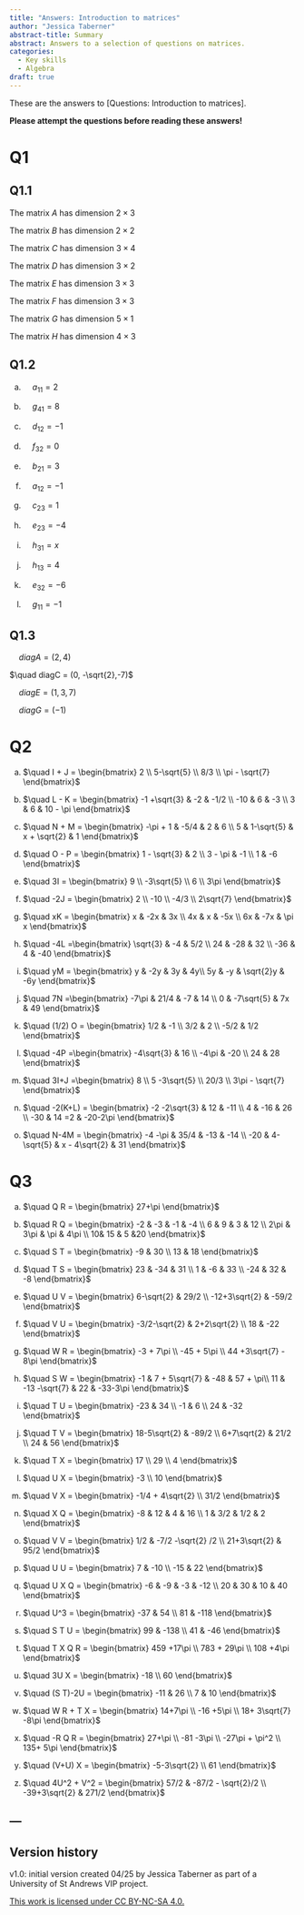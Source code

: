 ---
title: "Answers: Introduction to matrices"
author: "Jessica Taberner"
abstract-title: Summary
abstract: Answers to a selection of questions on matrices.
categories:
  - Key skills
  - Algebra
draft: true
---

These are the answers to [Questions: Introduction to matrices].

**Please attempt the questions before reading these answers!**
 
# Q1 {-}

## Q1.1

The matrix $A$ has dimension $2 \times  3$\

The matrix $B$ has dimension $2 \times  2$\

The matrix $C$ has dimension $3 \times  4$\

The matrix $D$ has dimension $3 \times  2$\

The matrix $E$ has dimension $3 \times  3$\

The matrix $F$ has dimension $3 \times  3$\

The matrix $G$ has dimension $5 \times  1$\

The matrix $H$ has dimension $4 \times  3$


## Q1.2

a. $\quad a_{11} = 2$\

b. $\quad g_{41} = 8$\

c. $\quad d_{12} = -1$\

d. $\quad f_{32} = 0$\

e. $\quad b_{21} = 3$\

f. $\quad a_{12} = -1$\

g. $\quad c_{23} = 1$\

h. $\quad e_{23} = -4$\

i. $\quad h_{31} = x$\

j. $\quad h_{13} = 4$\

k. $\quad e_{32} = -6$\

l. $\quad g_{11} = -1$


## Q1.3

$\quad diagA = (2,4)$\

$\quad diagC = (0, -\sqrt{2},-7)$\

$\quad diagE = (1,3,7)$\

$\quad diagG = (-1)$\

# Q2

a. $\quad I + J = \begin{bmatrix} 2 \\ 5-\sqrt{5} \\ 8/3 \\ \pi - \sqrt{7} \end{bmatrix}$

b. $\quad L - K = \begin{bmatrix} -1 +\sqrt{3} & -2 & -1/2 \\ -10 & 6 & -3 \\ 3 & 6 & 10 - \pi \end{bmatrix}$

c. $\quad N + M = \begin{bmatrix} -\pi + 1 & -5/4 & 2 & 6 \\ 5 & 1-\sqrt{5} & x + \sqrt{2} & 1 \end{bmatrix}$

d. $\quad O - P = \begin{bmatrix} 1 - \sqrt{3} & 2 \\ 3 - \pi & -1 \\ 1 & -6 \end{bmatrix}$

e. $\quad 3I = \begin{bmatrix} 
9 \\
-3\sqrt{5} \\
6 \\
3\pi \end{bmatrix}$

f. $\quad -2J = \begin{bmatrix} 
2 \\
-10 \\
-4/3 \\
2\sqrt{7} 
\end{bmatrix}$

g. $\quad xK = \begin{bmatrix} 
x & -2x & 3x \\
4x & x & -5x \\
6x & -7x & \pi x 
\end{bmatrix}$

h. $\quad -4L =\begin{bmatrix} 
\sqrt{3} & -4 & 5/2 \\
24 & -28 & 32 \\
-36 & 4 & -40 
\end{bmatrix}$

i. $\quad yM = \begin{bmatrix} 
y & -2y & 3y & 4y\\
5y & -y & \sqrt{2}y & -6y
\end{bmatrix}$

j. $\quad 7N =\begin{bmatrix} 
-7\pi & 21/4 & -7 & 14 \\
0 & -7\sqrt{5} & 7x & 49 \end{bmatrix}$

k. $\quad (1/2) O = \begin{bmatrix} 
1/2 & -1 \\
3/2 & 2 \\
-5/2 & 1/2 
\end{bmatrix}$

l. $\quad -4P =\begin{bmatrix} -4\sqrt{3} & 16 \\
-4\pi & -20 \\
24 & 28 \end{bmatrix}$

m. $\quad 3I+J =\begin{bmatrix} 8 \\
5 -3\sqrt{5}  \\
20/3 \\
3\pi - \sqrt{7} \end{bmatrix}$

n. $\quad -2(K+L) = \begin{bmatrix} -2 -2\sqrt{3} & 12 & -11 \\
4 & -16 & 26 \\
-30 & 14 =2 & -20-2\pi \end{bmatrix}$

o. $\quad N-4M = \begin{bmatrix} -4 -\pi & 35/4 & -13 & -14 \\
-20 & 4-\sqrt{5} & x - 4\sqrt{2} & 31 \end{bmatrix}$


# Q3

a. $\quad Q   R = \begin{bmatrix} 27+\pi \end{bmatrix}$

b. $\quad R   Q = \begin{bmatrix} -2 & -3 & -1 & -4 \\
6 & 9 & 3 & 12 \\
2\pi & 3\pi & \pi & 4\pi \\
10& 15 & 5 &20 \end{bmatrix}$

c. $\quad S   T = \begin{bmatrix} -9 & 30 \\
13 & 18 \end{bmatrix}$

d. $\quad T   S = \begin{bmatrix} 23 & -34 & 31 \\
1 & -6 & 33 \\
-24 & 32 & -8 \end{bmatrix}$

e. $\quad U   V = \begin{bmatrix} 6-\sqrt{2} & 29/2 \\
-12+3\sqrt{2} & -59/2 \end{bmatrix}$

f. $\quad V   U = \begin{bmatrix} -3/2-\sqrt{2} & 2+2\sqrt{2} \\
18 & -22 \end{bmatrix}$

g. $\quad W   R =  \begin{bmatrix} -3 + 7\pi \\
-45 + 5\pi \\
44 +3\sqrt{7} - 8\pi \end{bmatrix}$

h. $\quad S   W =  \begin{bmatrix} -1 & 7 + 5\sqrt{7} & -48 & 57 + \pi\\
11 & -13 -\sqrt{7} & 22 & -33-3\pi \end{bmatrix}$

i. $\quad T   U = \begin{bmatrix} -23 & 34 \\
-1 & 6 \\
24 & -32 \end{bmatrix}$

j. $\quad T   V = \begin{bmatrix} 18-5\sqrt{2} & -89/2 \\
6+7\sqrt{2} & 21/2 \\
24 & 56 \end{bmatrix}$

k. $\quad T   X = \begin{bmatrix} 17 \\
29 \\
4 \end{bmatrix}$

l. $\quad U   X = \begin{bmatrix} -3 \\
10 \end{bmatrix}$

m. $\quad V   X = \begin{bmatrix} -1/4 + 4\sqrt{2} \\
31/2 \end{bmatrix}$

n. $\quad X   Q = \begin{bmatrix} -8 & 12 & 4 & 16 \\
1 & 3/2 & 1/2 & 2 \end{bmatrix}$

o. $\quad V   V = \begin{bmatrix} 1/2 & -7/2 -\sqrt{2} /2 \\
21+3\sqrt{2} & 95/2 \end{bmatrix}$

p. $\quad U   U = \begin{bmatrix} 7 & -10 \\
-15 & 22 \end{bmatrix}$

q. $\quad U   X   Q = \begin{bmatrix} -6 & -9 & -3 & -12 \\
20 & 30 & 10 & 40 \end{bmatrix}$

r. $\quad U^3 = \begin{bmatrix} -37 & 54 \\
81 & -118 \end{bmatrix}$

s. $\quad S   T   U = \begin{bmatrix} 99 & -138 \\
41 & -46 \end{bmatrix}$

t. $\quad T   X   Q   R = \begin{bmatrix} 459 +17\pi \\
783 + 29\pi \\
108 +4\pi \end{bmatrix}$

u. $\quad 3U   X = \begin{bmatrix} -18 \\
60 \end{bmatrix}$

v. $\quad (S   T)-2U = \begin{bmatrix} -11 & 26 \\
7 & 10 \end{bmatrix}$

w. $\quad W   R + T   X = \begin{bmatrix} 14+7\pi \\
-16 +5\pi \\
18+ 3\sqrt{7} -8\pi \end{bmatrix}$

x. $\quad -R   Q   R = \begin{bmatrix} 27+\pi \\
-81 -3\pi \\
-27\pi + \pi^2 \\
135+ 5\pi \end{bmatrix}$

y. $\quad (V+U)   X = \begin{bmatrix} -5-3\sqrt{2} \\
61 \end{bmatrix}$

z. $\quad 4U^2 + V^2 = \begin{bmatrix} 57/2 & -87/2 - \sqrt{2}/2 \\
-39+3\sqrt{2} & 271/2 \end{bmatrix}$

---
---

## Version history {-}

v1.0: initial version created 04/25 by Jessica Taberner as part of a University of St Andrews VIP project.

[This work is licensed under CC BY-NC-SA 4.0.](https://creativecommons.org/licenses/by-nc-sa/4.0/?ref=chooser-v1)
